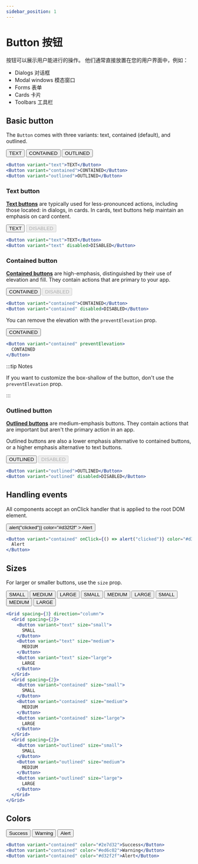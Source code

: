 ```yaml
---
sidebar_position: 1
---
```



# Button 按钮

按钮可以展示用户能进行的操作。 他们通常直接放置在您的用户界面中，例如：

- Dialogs 对话框
- Modal windows 模态窗口
- Forms 表单
- Cards 卡片
- Toolbars 工具栏

## Basic button

The `Button` comes with three variants: text, contained (default), and outlined.

<Wrapper>
  <Grid spacing={2} justifyContent="center">
    <Button variant="text">TEXT</Button>
    <Button variant="contained">CONTAINED</Button>
    <Button variant="outlined">OUTLINED</Button>
  </Grid>
</Wrapper>

```jsx
<Button variant="text">TEXT</Button>
<Button variant="contained">CONTAINED</Button>
<Button variant="outlined">OUTLINED</Button>
```

### Text button

**[Text buttons](https://material.io/components/buttons#text-button)** are typically used for less-pronounced actions, including those located: in dialogs, in cards. In cards, text buttons help maintain an emphasis on card content.

<Wrapper>
  <Grid spacing={2} justifyContent="center">
    <Button variant="text">TEXT</Button>
    <Button variant="text" disabled>
      DISABLED
    </Button>
  </Grid>
</Wrapper>

```jsx
<Button variant="text">TEXT</Button>
<Button variant="text" disabled>DISABLED</Button>
```

### Contained button

**[Contained buttons](https://material.io/components/buttons#contained-button)** are high-emphasis, distinguished by their use of elevation and fill. They contain actions that are primary to your app.

<Wrapper>
  <Grid spacing={2} justifyContent="center">
    <Button variant="contained">CONTAINED</Button>
    <Button variant="contained" disabled>
      DISABLED
    </Button>
  </Grid>
</Wrapper>

```jsx
<Button variant="contained">CONTAINED</Button>
<Button variant="contained" disabled>DISABLED</Button>
```

You can remove the elevation with the `preventElevation` prop.

<Wrapper>
  <Grid spacing={2} justifyContent="center">
    <Button variant="contained" preventElevation>
      CONTAINED
    </Button>
  </Grid>
</Wrapper>

```jsx
<Button variant="contained" preventElevation>
  CONTAINED
</Button>
```

:::tip Notes

If you want to customize the box-shallow of the button, don't use the `preventElevation` prop.

:::

### Outlined button

**[Outlined buttons](https://material.io/components/buttons#outlined-button)** are medium-emphasis buttons. They contain actions that are important but aren't the primary action in an app.

Outlined buttons are also a lower emphasis alternative to contained buttons, or a higher emphasis alternative to text buttons.

<Wrapper>
  <Grid spacing={2} justifyContent="center">
    <Button variant="outlined">OUTLINED</Button>
    <Button variant="outlined" disabled>
      DISABLED
    </Button>
  </Grid>
</Wrapper>

```jsx
<Button variant="outlined">OUTLINED</Button>
<Button variant="outlined" disabled>DISABLED</Button>
```

## Handling events

All components accept an onClick handler that is applied to the root DOM element.

<Wrapper>
  <Grid spacing={2} justifyContent="center">
    <Button
      variant="contained"
      onClick={() => alert("clicked")}
      color="#d32f2f"
    >
      Alert
    </Button>
  </Grid>
</Wrapper>

```jsx
<Button variant="contained" onClick={() => alert("clicked")} color="#d32f2f">
  Alert
</Button>
```

## Sizes

For larger or smaller buttons, use the `size` prop.

<Wrapper>
  <Grid spacing={3} direction="column">
    <Grid spacing={2}>
      <Button variant="text" size="small">
        SMALL
      </Button>
      <Button variant="text" size="medium">
        MEDIUM
      </Button>
      <Button variant="text" size="large">
        LARGE
      </Button>
    </Grid>
    <Grid spacing={2}>
      <Button variant="contained" size="small">
        SMALL
      </Button>
      <Button variant="contained" size="medium">
        MEDIUM
      </Button>
      <Button variant="contained" size="large">
        LARGE
      </Button>
    </Grid>
    <Grid spacing={2}>
      <Button variant="outlined" size="small">
        SMALL
      </Button>
      <Button variant="outlined" size="medium">
        MEDIUM
      </Button>
      <Button variant="outlined" size="large">
        LARGE
      </Button>
    </Grid>
  </Grid>
</Wrapper>

```jsx
<Grid spacing={3} direction="column">
  <Grid spacing={2}>
    <Button variant="text" size="small">
      SMALL
    </Button>
    <Button variant="text" size="medium">
      MEDIUM
    </Button>
    <Button variant="text" size="large">
      LARGE
    </Button>
  </Grid>
  <Grid spacing={2}>
    <Button variant="contained" size="small">
      SMALL
    </Button>
    <Button variant="contained" size="medium">
      MEDIUM
    </Button>
    <Button variant="contained" size="large">
      LARGE
    </Button>
  </Grid>
  <Grid spacing={2}>
    <Button variant="outlined" size="small">
      SMALL
    </Button>
    <Button variant="outlined" size="medium">
      MEDIUM
    </Button>
    <Button variant="outlined" size="large">
      LARGE
    </Button>
  </Grid>
</Grid>
```

## Colors

<Wrapper>
  <Grid spacing={2} justifyContent="center">
    <Button variant="contained" color="#2e7d32">
      Success
    </Button>
    <Button variant="contained" color="#ed6c02">
      Warning
    </Button>
    <Button variant="contained" color="#d32f2f">
      Alert
    </Button>
  </Grid>
</Wrapper>

```jsx
<Button variant="contained" color="#2e7d32">Success</Button>
<Button variant="contained" color="#ed6c02">Warning</Button>
<Button variant="contained" color="#d32f2f">Alert</Button>
```
